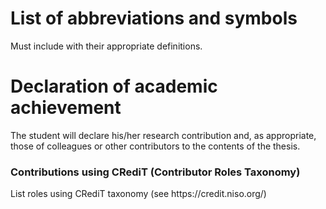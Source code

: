 # List of abbreviations and symbols {-}

Must include with their appropriate definitions.

# Declaration of academic achievement {-}

The student will declare his/her research contribution and, as appropriate, those of colleagues or other contributors to the contents of the thesis.

### Contributions using CRediT (Contributor Roles Taxonomy)

List roles using CRediT taxonomy (see https://credit.niso.org/)


<!--
---- DO NOT REMOVE ----
The code below will reset and change the page number style as required
by the guideline document. Will also get the total number of preliminary pages.
-->
\label{PrelimPages}
\clearpage\pagenumbering{arabic}\setcounter{page}{1}
